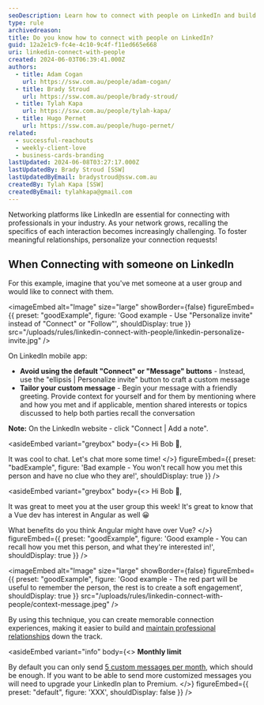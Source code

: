 ```yaml
---
seoDescription: Learn how to connect with people on LinkedIn and build meaningful relationships!
type: rule
archivedreason:
title: Do you know how to connect with people on LinkedIn?
guid: 12a2e1c9-fc4e-4c10-9c4f-f11ed665e668
uri: linkedin-connect-with-people
created: 2024-06-03T06:39:41.000Z
authors:
  - title: Adam Cogan
    url: https://ssw.com.au/people/adam-cogan/
  - title: Brady Stroud
    url: https://ssw.com.au/people/brady-stroud/
  - title: Tylah Kapa
    url: https://ssw.com.au/people/tylah-kapa/
  - title: Hugo Pernet
    url: https://ssw.com.au/people/hugo-pernet/
related:
  - successful-reachouts
  - weekly-client-love
  - business-cards-branding
lastUpdated: 2024-06-08T03:27:17.000Z
lastUpdatedBy: Brady Stroud [SSW]
lastUpdatedByEmail: bradystroud@ssw.com.au
createdBy: Tylah Kapa [SSW]
createdByEmail: tylahkapa@gmail.com
---
```


Networking platforms like LinkedIn are essential for connecting with professionals in your industry. As your network grows, recalling the specifics of each interaction becomes increasingly challenging. To foster meaningful relationships, personalize your connection requests!
## When Connecting with someone on LinkedIn

For this example, imagine that you've met someone at a user group and would like to connect with them.

<imageEmbed
  alt="Image"
  size="large"
  showBorder={false}
  figureEmbed={{
    preset: "goodExample",
    figure: 'Good example - Use "Personalize invite" instead of "Connect" or "Follow"',
    shouldDisplay: true
  }}
  src="/uploads/rules/linkedin-connect-with-people/linkedin-personalize-invite.jpg"
/>

On LinkedIn mobile app:

- **Avoid using the default "Connect" or "Message" buttons** - Instead, use the "ellipsis | Personalize invite" button to craft a custom message
- **Tailor your custom message** - Begin your message with a friendly greeting. Provide context for yourself and for them by mentioning where and how you met and if applicable, mention shared interests or topics discussed to help both parties recall the conversation

**Note:** On the LinkedIn website - click "Connect | Add a note".

<asideEmbed
  variant="greybox"
  body={<>
    Hi Bob 👋,

It was cool to chat. Let's chat more some time!
  </>}
  figureEmbed={{
    preset: "badExample",
    figure: 'Bad example - You won\'t recall how you met this person and have no clue who they are!',
    shouldDisplay: true
  }}
/>

<asideEmbed
  variant="greybox"
  body={<>
    Hi Bob 👋,

It was great to meet you at the user group this week! It's great to know that a Vue dev has interest in Angular as well 😀

What benefits do you think Angular might have over Vue?
  </>}
  figureEmbed={{
    preset: "goodExample",
    figure: 'Good example - You can recall how you met this person, and what they\'re interested in!',
    shouldDisplay: true
  }}
/>

<imageEmbed
  alt="Image"
  size="large"
  showBorder={false}
  figureEmbed={{
    preset: "goodExample",
    figure: 'Good example - The red part will be useful to remember the person, the rest is to create a soft engagement',
    shouldDisplay: true
  }}
  src="/uploads/rules/linkedin-connect-with-people/context-message.jpeg"
/>

By using this technique, you can create memorable connection experiences, making it easier to build and [maintain professional relationships](/linkedin-maintain-connections) down the track.

<asideEmbed
  variant="info"
  body={<>
    **Monthly limit**

By default you can only send [5 custom messages per month](https://www.linkedin.com/help/linkedin/answer/a563153), which should be enough. If you want to be able to send more customized messages you will need to upgrade your LinkedIn plan to Premium.
  </>}
  figureEmbed={{
    preset: "default",
    figure: 'XXX',
    shouldDisplay: false
  }}
/>
